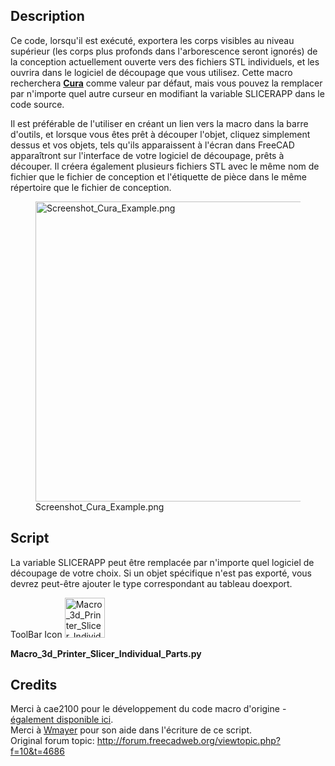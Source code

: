 <languages/>
{{Macro/fr
|Name=Macro 3d Printer Slicer Individual Parts
|Name/fr=Macro 3d Printer Slicer Individual Parts
|Icon=Macro_3d_Printer_Slicer_Individual_Parts.svg
|Description=Exportation vers un logiciel de découpage pour imprimantes 3D basé sur une macro similaire par cae2100. Exporte un seul fichier stl pour chaque partie visible dans le même répertoire que le fichier de dessin original, puis l'ouvre dans le logiciel de découpage. <br/> Ce code, lorsqu'il est exécuté, exporte le dessin actuellement ouvert vers plusieurs fichiers STL, nommés d'après les étiquettes des pièces et ouvrez-le dans le logiciel de découpage que vous utilisez. La macro recherche '' '[http://wiki.ultimaker.com/Cura Cura]' '' dans le chemin mais vous pouvez ajouter tout autre découpage en modifiant la chaîne dans la macro.
|Author=WayofWood
|Version=1.1
|Date=2020-10-30
|FCVersion=All
|Download=[https://wiki.freecadweb.org/images/3/3d/Macro_3d_Printer_Slicer_Individual_Parts.svg ToolBar Icon]
|SeeAlso=[[Macro_3d_Printer_Slicer/fr|Macro 3d Printer Slicer]] [[Image:Macro_3d_Printer_Slicer.png|24px]]
}}


== Description ==
Ce code, lorsqu'il est exécuté, exportera les corps visibles au niveau supérieur (les corps plus profonds dans l'arborescence seront ignorés) de la conception actuellement ouverte vers des fichiers STL individuels, et les ouvrira dans le logiciel de découpage que vous utilisez. Cette macro recherchera '''[http://wiki.ultimaker.com/Cura Cura]''' comme valeur par défaut, mais vous pouvez la remplacer par n'importe quel autre curseur en modifiant la variable SLICERAPP dans le code source. 

Il est préférable de l'utiliser en créant un lien vers la macro dans la barre d'outils, et lorsque vous êtes prêt à découper l'objet, cliquez simplement dessus et vos objets, tels qu'ils apparaissent à l'écran dans FreeCAD apparaîtront sur l'interface de votre logiciel de découpage, prêts à découper. Il créera également plusieurs fichiers STL avec le même nom de fichier que le fichier de conception et l'étiquette de pièce dans le même répertoire que le fichier de conception.

[[File:Screenshot_Cura_Example.png|480px]]

==Script==
La variable SLICERAPP peut être remplacée par n'importe quel logiciel de découpage de votre choix. Si un objet spécifique n'est pas exporté, vous devrez peut-être ajouter le type correspondant au tableau doexport.

ToolBar Icon [[Image:Macro_3d_Printer_Slicer_Individual_Parts.svg|64px]]

'''Macro_3d_Printer_Slicer_Individual_Parts.py'''

{{MacroCode|code=
import FreeCAD
import Mesh
import sys
import math
import os
import subprocess

SLICERAPP= "cura"		 			# Put your Slicer program here

# some fuctions
def getPlacement(quat,vect,obj):
  if quat[3] > -1  and quat[3] < 1:
    delta = math.acos(quat[3])*2.0
    scale = math.sin(delta/2)
    rx = quat[0]/scale
    ry = quat[1]/scale
    rz = quat[2]/scale
  else:
    delta = 0
    rx = 0
    ry = 0
    rz = 1
  info0 = "translation "+str(vect.x)+" "+str(vect.y)+" "+str(vect.z)
  info1 = "rotation "+str(rx)+" "+str(ry)+" "+str(rz)+" "+str(delta)
  return info0+" "+info1
# some definitions
placement = App.Placement(App.Vector(0,0,0),App.Rotation(0,0,0,1))
# user need to set this directory where slicing software is located
OutDir = FreeCAD.ActiveDocument.FileName.replace(".FCStd", "--")
visible_objs = []
# Get Objects in document
doc = App.ActiveDocument
objs = doc.Objects
stlFile = ""
stlFiles = [ SLICERAPP ]
# hide all
for obj in objs:
   print(obj.Label + "//" + obj.TypeId)
   print(len(obj.InList))
   if obj.ViewObject.isVisible() and hasattr(obj, 'Shape') and (len(obj.InList) <= 1):
      visible_objs.append(obj)
for obj in visible_objs:
  stlFile = OutDir+str(obj.Label)+".stl"
  Mesh.export([obj],stlFile)
  stlFiles.append(stlFile)
  print ("Exporting " + stlFile + "\n")
print ("Calling subprocess: " + str(stlFiles)+"\n")
subprocess.Popen(stlFiles)
}}

== Credits ==
Merci à cae2100 pour le développement du code macro d'origine - [[Macro_3d_Printer_Slicer/fr|également disponible ici]].<br /> 
Merci à [http://forum.freecadweb.org/viewtopic.php?f=10&t=4686 Wmayer] pour son aide dans l'écriture de ce script.<br />
Original forum topic: http://forum.freecadweb.org/viewtopic.php?f=10&t=4686
{{clear}}
